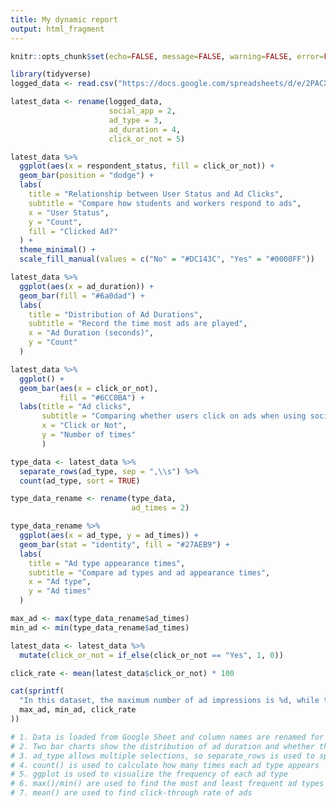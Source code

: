 ```yaml
---
title: My dynamic report
output: html_fragment
---
```


```r
knitr::opts_chunk$set(echo=FALSE, message=FALSE, warning=FALSE, error=FALSE)

```

```r

library(tidyverse)
logged_data <- read.csv("https://docs.google.com/spreadsheets/d/e/2PACX-1vTT0ErqC_L1QVPn25XE_IeVyniNX57y24rVRu62nvuM7QVxe5B_ysUc2t95Iu9OQR_aJ0RbKaygiDwi/pub?gid=920851407&single=true&output=csv")

latest_data <- rename(logged_data, 
                      social_app = 2,
                      ad_type = 3,
                      ad_duration = 4,
                      click_or_not = 5)

latest_data %>%
  ggplot(aes(x = respondent_status, fill = click_or_not)) +
  geom_bar(position = "dodge") +
  labs(
    title = "Relationship between User Status and Ad Clicks",
    subtitle = "Compare how students and workers respond to ads",
    x = "User Status",
    y = "Count",
    fill = "Clicked Ad?"
  ) +
  theme_minimal() +
  scale_fill_manual(values = c("No" = "#DC143C", "Yes" = "#0000FF"))
```

```r
latest_data %>%
  ggplot(aes(x = ad_duration)) +
  geom_bar(fill = "#6a0dad") +
  labs(
    title = "Distribution of Ad Durations",
    subtitle = "Record the time most ads are played",
    x = "Ad Duration (seconds)",
    y = "Count"
  )

```


```r
latest_data %>%
  ggplot() +
  geom_bar(aes(x = click_or_not),
           fill = "#6CC0BA") +
  labs(title = "Ad clicks",
       subtitle = "Comparing whether users click on ads when using social media on a daily basis",
       x = "Click or Not",
       y = "Number of times"
       )

type_data <- latest_data %>%
  separate_rows(ad_type, sep = ",\\s") %>%
  count(ad_type, sort = TRUE)

type_data_rename <- rename(type_data,
                           ad_times = 2)

```
```r
type_data_rename %>%
  ggplot(aes(x = ad_type, y = ad_times)) +
  geom_bar(stat = "identity", fill = "#27AEB9") +
  labs(
    title = "Ad type appearance times",
    subtitle = "Compare ad types and ad appearance times",
    x = "Ad type",
    y = "Ad times"
  )

```
```r
max_ad <- max(type_data_rename$ad_times)
min_ad <- min(type_data_rename$ad_times)

latest_data <- latest_data %>%
  mutate(click_or_not = if_else(click_or_not == "Yes", 1, 0))

click_rate <- mean(latest_data$click_or_not) * 100  

cat(sprintf(
  "In this dataset, the maximum number of ad impressions is %d, while the minimum is %d. After processing the data, the overall click-through rate for the ads is %.2f%%.",
  max_ad, min_ad, click_rate
))

# 1. Data is loaded from Google Sheet and column names are renamed for easier use
# 2. Two bar charts show the distribution of ad duration and whether the ad was clicked
# 3. ad_type allows multiple selections, so separate_rows is used to split them
# 4. count() is used to calculate how many times each ad type appears
# 5. ggplot is used to visualize the frequency of each ad type
# 6. max()/min() are used to find the most and least frequent ad types
# 7. mean() are used to find click-through rate of ads
```

